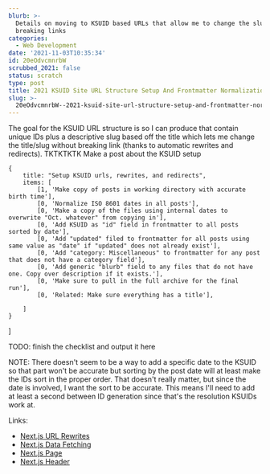 ```yaml
---
blurb: >-
  Details on moving to KSUID based URLs that allow me to change the slug without
  breaking links
categories:
  - Web Development
date: '2021-11-03T10:35:34'
id: 20eOdvcmnrbW
scrubbed_2021: false
status: scratch
type: post
title: 2021 KSUID Site URL Structure Setup And Frontmatter Normalization
slug: >-
  20eOdvcmnrbW--2021-ksuid-site-url-structure-setup-and-frontmatter-normalization
---
```


The goal for the KSUID URL structure is so I can produce that contain unique IDs plus a descriptive slug based off the title which lets me change the title/slug without breaking link (thanks to automatic rewrites and redirects). TKTKTKTK Make a post about the KSUID setup

    {
        title: "Setup KSUID urls, rewrites, and redirects",
        items: [
            [1, 'Make copy of posts in working directory with accurate birth time'],
            [0, 'Normalize ISO 8601 dates in all posts'],
            [0, 'Make a copy of the files using internal dates to overwrite "Oct. whatever" from copying in'],
            [0, 'Add KSUID as "id" field in frontmatter to all posts sorted by date'],
            [0, 'Add "updated" filed to frontmatter for all posts using same value as "date" if "updated" does not already exist'],
            [0, 'Add "category: Miscellaneous" to frontmatter for any post that does not have a category field'],
            [0, 'Add generic "blurb" field to any files that do not have one. Copy over description if it exists.'], 
            [0, 'Make sure to pull in the full archive for the final run'],
            [0, 'Related: Make sure everything has a title'],
            
        ]
    }
]


TODO: finish the checklist and output it here

NOTE: There doesn't seem to be a way to add a specific date to the KSUID so that part won't be accurate but sorting by the post date will at least make the IDs sort in the proper order. That doesn't really matter, but since the date is involved, I want the sort to be accurate. This means I'll need to add at least a second between ID generation since that's the resolution KSUIDs work at. 


Links:

- [Next.js URL Rewrites](https://nextjs.org/docs/api-reference/next.config.js/rewrites)
- [Next.js Data Fetching](https://nextjs.org/docs/basic-features/data-fetching)
- [Next.js Page](https://nextjs.org/docs/basic-features/pages)
- [Next.js Header](https://nextjs.org/docs/api-reference/next.config.js/headers)

